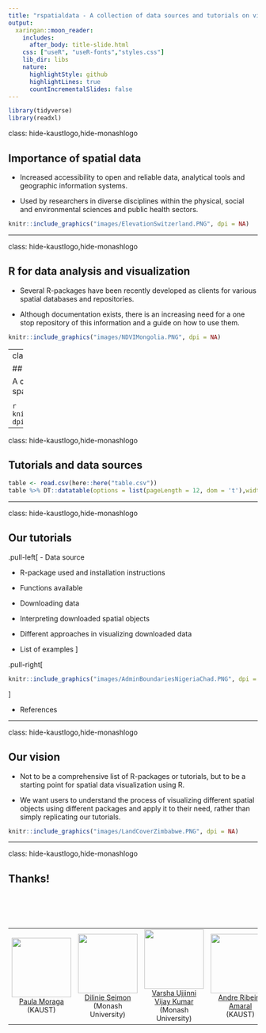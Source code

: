 ```yaml
---
title: "rspatialdata - A collection of data sources and tutorials on visualizing spatial data using R"
output:
  xaringan::moon_reader:
    includes:
      after_body: title-slide.html
    css: ["useR", "useR-fonts","styles.css"]
    lib_dir: libs
    nature:
      highlightStyle: github
      highlightLines: true
      countIncrementalSlides: false
---
```




```r
library(tidyverse)
library(readxl)
```

class: hide-kaustlogo,hide-monashlogo

<link rel="stylesheet" href="https://cdnjs.cloudflare.com/ajax/libs/font-awesome/4.7.0/css/font-awesome.min.css">

## Importance of spatial data

- Increased accessibility to open and reliable data, analytical tools and geographic information systems.

- Used by researchers in diverse disciplines within the physical, social and environmental sciences and public health sectors.


```r
knitr::include_graphics("images/ElevationSwitzerland.PNG", dpi = NA)
```

---

class: hide-kaustlogo,hide-monashlogo

## R for data analysis and visualization

- Several R-packages have been recently developed as clients for various spatial databases and repositories.

- Although documentation exists, there is an increasing need for a one stop repository of this information and a guide on how to use them.

```r
knitr::include_graphics("images/NDVIMongolia.PNG", dpi = NA)
```

---
class: hide-kaustlogo,hide-monashlogo

## rspatialdata

A collection of data sources and tutorials on visualizing spatial data using R.

<h3 style="font-size: 25px; text-align: center;"><a href="https://rspatialdata.github.io">www.rspatialdata.github.io</a></h3>


```r
knitr::include_graphics("images/listoftutorials.PNG", dpi = NA)
```

---

class: hide-kaustlogo,hide-monashlogo

## Tutorials and data sources

```r
table <- read.csv(here::here("table.csv"))
table %>% DT::datatable(options = list(pageLength = 12, dom = 't'),width = '100%')
```

---

class: hide-kaustlogo,hide-monashlogo

## Our tutorials
.pull-left[
- Data source

- R-package used and installation instructions

- Functions available

- Downloading data

- Interpreting downloaded spatial objects

- Different approaches in visualizing downloaded data

- List of examples
]

.pull-right[
```r
knitr::include_graphics("images/AdminBoundariesNigeriaChad.PNG", dpi = NA)
```
]

- References

---

class: hide-kaustlogo,hide-monashlogo

## Our vision

- Not to be a comprehensive list of R-packages or tutorials, but to be a starting point for spatial data visualization using R.

- We want users to understand the process of visualizing different spatial objects using different packages and apply it to their need, rather than simply replicating our tutorials.


```r
knitr::include_graphics("images/LandCoverZimbabwe.PNG", dpi = NA)
```

---
class: hide-kaustlogo,hide-monashlogo

## Thanks!

<table style="width:100%; padding-top: 5em; font-size: 14px;">
<tr>
<td style="width:25%; text-align:center"><img src="images/paulamoraga.png" width="120px"><br><a href="https://www.paulamoraga.com/">Paula Moraga</a><br>(KAUST)</td>

<td style="width:25%; text-align:center"><img src="images/dilinieseimon.png" width="120px"><br><a href="https://www.linkedin.com/in/dilinieseimon/">Dilinie Seimon</a><br>(Monash University)</td>

<td style="width:25%; text-align:center"><img src="images/varshaujjini.png" width="120px"><br><a href="https://www.linkedin.com/in/varsha-ujjinni-vijay-kumar-1026121a4/">Varsha Ujjinni Vijay Kumar</a><br>(Monash University)</td>

<td style="width:25%; text-align:center"><img src="images/andreamaral.png" width="120px"><br><a href="https://www.avramaral.com/">Andre Ribeiro Amaral</a><br>(KAUST)</td>
</tr>
</table>

